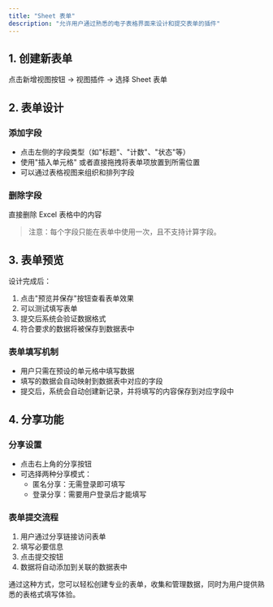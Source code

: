 ```yaml
---
title: "Sheet 表单"
description: "允许用户通过熟悉的电子表格界面来设计和提交表单的插件"
---
```


## 1. 创建新表单

点击新增视图按钮 -> 视图插件 -> 选择 Sheet 表单

## 2. 表单设计

### 添加字段
- 点击左侧的字段类型（如"标题"、"计数"、"状态"等）
- 使用"插入单元格" 或者直接拖拽将表单项放置到所需位置
- 可以通过表格视图来组织和排列字段

### 删除字段
直接删除 Excel 表格中的内容

> 注意：每个字段只能在表单中使用一次，且不支持计算字段。

## 3. 表单预览

设计完成后：
1. 点击"预览并保存"按钮查看表单效果
2. 可以测试填写表单
3. 提交后系统会验证数据格式
4. 符合要求的数据将被保存到数据表中

### 表单填写机制
- 用户只需在预设的单元格中填写数据
- 填写的数据会自动映射到数据表中对应的字段
- 提交后，系统会自动创建新记录，并将填写的内容保存到对应字段中

## 4. 分享功能

### 分享设置
- 点击右上角的分享按钮
- 可选择两种分享模式：
  - 匿名分享：无需登录即可填写
  - 登录分享：需要用户登录后才能填写

### 表单提交流程
1. 用户通过分享链接访问表单
2. 填写必要信息
3. 点击提交按钮
4. 数据将自动添加到关联的数据表中

通过这种方式，您可以轻松创建专业的表单，收集和管理数据，同时为用户提供熟悉的表格式填写体验。

